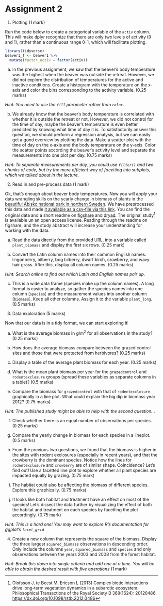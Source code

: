 # Assignment 2

1.  Plotting (1 mark)

Run the code below to create a categorical variable of the `activ`
column. This will make dplyr recognize that there are only two
levels of activity (0 and 1), rather than a continuous range 0-1,
which will facilitate plotting.

``` r
library(tidyverse)
beaver1_f <- beaver1 %>%
  mutate(factor_activ = factor(activ))
```

a.  In the previous assignment, we saw that the beaver's body
  temperature was the highest when the beaver was outside the
  retreat. However, we did not explore the distribution of
  temperatures for the active and inactive conditions. Create a
  histogram with the temperature on the x-axis and color the bins
  corresponding to the activity variable. (0.25 marks)
  
  _Hint: You need to use the `fill` parameter rather than `color`._

b.  We already know that the beaver's body temperature is correlated
  with whether it is outside the retreat or not. However, we did
  not control for the time of day, maybe the beaver's temperature
  is even better predicted by knowing what time of day it is. To
  satisfactorily answer this question, we should perform a
  regression analysis, but we can easily get a good overview by
  plotting the data. Make a scatter plot with the time of day on
  the x-axis and the body temperature on the y-axis. Color the
  scatter points according the beaver's activity level and
  separate the measurements into one plot per day. (0.75 marks)
  
  _Hint: To separate measurements per day, you could use `filter()` and two chunks of code, but try the more efficient way of facetting into subplots, which we talked about in the lecture._


2.  Read in and pre-process data (1 mark)

Ok, that's enough about beaver body temperatures. Now you will apply
your data wrangling skills on the yearly change in biomass of plants
in the [beautiful Abisko national park in northern
Sweden](https://en.wikipedia.org/wiki/Abisko_National_Park). We have
preprocessed this data and made [it available as a csv-file via this
link](https://uoftcoders.github.io/rcourse/data/plant-biomass-preprocess.csv).
You can find the original data and a short readme on
[figshare](https://figshare.com/articles/Time_Series_of_plant_biomass_during_1998-2013/4149648)
and [dryad](https://datadryad.org/resource/doi:10.5061/dryad.38s21).
The original study[^1] is available un an open access license.
Reading through the readme on figshare, and the study abstract will
increase your understanding for working with the data.

a.  Read the data directly from the provided URL, into a variable
  called `plant_biomass` and display the first six rows. (0.25
  mark)

b.  Convert the Latin column names into their common English names:
  lingonberry, bilberry, bog bilberry, dwarf birch, crowberry, and
  wavy hair grass. After this, display all column names. (0.25 marks)
  
  _Hint: Search online to find out which Latin and English names pair up._ 

c.  This is a wide data frame (species make up the column names). A
  long format is easier to analyze, so gather the species names
  into one column (`species`) and the measurement values into
  another column (`biomass`). Keep all other columns. Assign it to the variable
  `plant_long`. (0.5 marks)


3.  Data exploration (5 marks)

Now that our data is in a tidy format, we can start exploring it!

a.  What is the average biomass in g/m^2^ for all observations in
  the study? (0.25 marks)

b.  How does the average biomass compare between the grazed control
  sites and those that were protected from herbivores? (0.25
  marks)

c.  Display a table of the average plant biomass for each year.
  (0.25 marks)

d.  What is the mean plant biomass per year for the `grazedcontrol`
  and `rodentexclosure` groups (spread these variables as separate
  columns in a table)? (0.5 marks)

e.  Compare the biomass for `grazedcontrol` with that of
  `rodentexclosure` graphically in a line plot. What could explain
  the big dip in biomass year 2012? (0.75 marks)
  
  _Hint: The published study might be able to help with the second question..._ 

f.  Check whether there is an equal number of observations per
  species. (0.25 marks)

g.  Compare the yearly change in biomass for each species in a
  lineplot. (0.5 marks)

h.  From the previous two questions, we found that the biomass is
  higher in the sites with rodent exclosures (especially in recent
  years), and that the crowberry is the dominant species. Notice
  how the lines for `rodentexclosure` and `crowberry` are of
  similar shape. Coincidence? Let's find out! Use a facetted line
  plot to explore whether all plant species are impacted equally
  by grazing. (0.75 mark)

i.  The habitat could also be affecting the biomass of different
  species. Explore this graphically. (0.75 marks)

k.  It looks like both habitat and treatment have an effect on most
  of the species! Let's dissect the data further by visualizing
  the effect of both the habitat and treatment on each species by
  facetting the plot accordingly. (0.75 mark)
  
  _Hint: This is a hard one! You may want to explore R's documentation for ggplot's `facet_grid`_ 


4.  Create a new column that represents the square of the biomass.
Display the three largest `squared_biomass` observations in
descending order. Only include the columns `year`, `squared_biomass`
and `species` and only observations between the years 2003 and 2008
from the forest habitat. 

_Hint: Break this down into single criteria and add one at a time. You will be able to obtain the desired result with five operations_ (1 mark)


[^1]: Olofsson J, te Beest M, Ericson L (2013) Complex biotic
interactions drive long-term vegetation dynamics in a subarctic
ecosystem. Philosophical Transactions of the Royal Society B
368(1624): 20120486. <https://dx.doi.org/10.1098/rstb.2012.0486>
